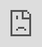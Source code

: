 ```yaml
---
title: "Chunk Attribution"
---
```


# Chunk Attribution

Understand Galileo's Chunk Attribution Metric

This metric is intended for RAG use cases and is only available if you [log your retriever's output](/galileo/gen-ai-studio-products/galileo-evaluate/how-to/using-prompt-with-rag-or-vector-databases).

<iframe src="https://cdn.iframe.ly/ScPpa09" style="top: 0; left: 0; width: 100%; height: 100%; position: absolute; border: 0;" allowfullscreen="" scrolling="no" allow="encrypted-media *;"></iframe>

_**Definition:**_ For each chunk retrieved in a RAG pipeline, Chunk Attribution measures whether or not that chunk had an effect on the model's response.

Chunk Attribution is a binary metric: each chunk is either Attributed or Not Attributed.

Chunk Attribution is closely related to Chunk Utilization: Attribution measures whether or not a chunk affected the response, and Utilization measures how much of the chunk text was involved in the effect. Only chunks that were Attributed can have Utilization scores greater than zero.

_**What to do when Chunk Attribution is low?**_

Chunk Attribution can help you iterate on your RAG pipeline in several different ways:

*   _Tuning the number of retrieved chunks._
    
    *   If your system is producing satisfactory responses, but many chunks are Not Attributed, then you may be able to reduce the number of chunks retrieved per example without adversely impacting response quality.
        
    *   This will improve the efficiency of the system, resulting in lower cost and latency.
        
    
*   _"Debugging"_ _anomalous model behavior in individual examples._
    
    *   If a specific model response is unsatisfactory or unusual, and you want to understand why, Attribution can help you zero in on the chunks that affected the response.
        
    *   This lets you get to the root of the issue more quickly when inspecting individual examples.
        
    

### 

[](#luna-vs-plus)

Luna vs Plus

We offer two ways of calculating Completeness: _Luna_ and _Plus_.

[_Chunk Attribution Luna_](/galileo/gen-ai-studio-products/guardrail-store/chunk-attribution/chunk-attribution-basic) is computed using Galileo in-house small language models. They're free of cost. Completeness Luna is a cost-effective way to scale up you RAG evaluation workflows.

[_Chunk Attribution Plus_](/galileo/gen-ai-studio-products/guardrail-store/chunk-attribution/chunk-attribution) is computed by sending an additional request to your LLM. It relies on OpenAI models so it incurs an additional cost. _Chunk Attribution Plus_ has shown better results in internal benchmarks.

**Chunk Attribution** and **Chunk Utilization** are closely related and rely on the same models for computation. The "**chunk\_attribution\_utilization\_{luna/plus}**" scorer will compute both.

[PreviousCompleteness Plus](/galileo/gen-ai-studio-products/guardrail-store/completeness/completeness)[NextChunk Attribution Luna](/galileo/gen-ai-studio-products/guardrail-store/chunk-attribution/chunk-attribution-basic)

Last updated 2 months ago